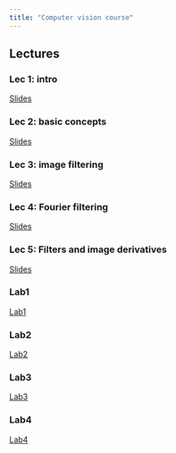 ```yaml
---
title: "Computer vision course"
---
```


## Lectures

### Lec 1: intro
[Slides](./lec1.qmd)

### Lec 2: basic concepts
[Slides](./lec2.qmd)

### Lec 3: image filtering
[Slides](./lec3.qmd)

### Lec 4: Fourier filtering
[Slides](./lec4.qmd)

### Lec 5: Filters and image derivatives
[Slides](./lec5.qmd)


### Lab1
[Lab1](./lab1.qmd)

### Lab2
[Lab2](./lab2.qmd)

### Lab3
[Lab3](./lab3.qmd)

### Lab4
[Lab4](./lab4.qmd)
